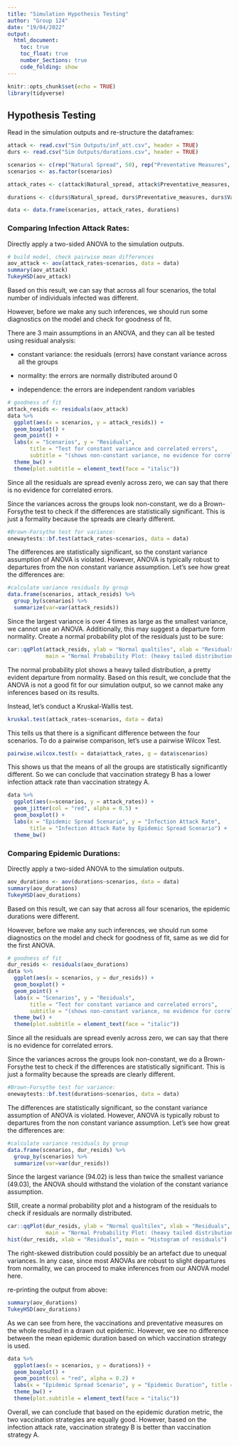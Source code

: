 ---
title: "Simulation Hypothesis Testing"
author: "Group 124"
date: "19/04/2022"
output: 
  html_document:
    toc: true
    toc_float: true
    number_Sections: true
    code_folding: show
---

```{r setup, include=FALSE, warning=FALSE, message=FALSE}
knitr::opts_chunk$set(echo = TRUE)
library(tidyverse)
```


## Hypothesis Testing

Read in the simulation outputs and re-structure the dataframes:
```{r}
attack <- read.csv("Sim Outputs/inf_att.csv", header = TRUE)
durs <- read.csv("Sim Outputs/durations.csv", header = TRUE)

scenarios <- c(rep("Natural Spread", 50), rep("Preventative Measures", 50), rep("Vaccination A", 50), rep("Vaccination B", 50))
scenarios <- as.factor(scenarios)

attack_rates <- c(attack$Natural_spread, attack$Preventative_measures, attack$Vaccination_Strategy_A, attack$Vaccination_Strategy_B)

durations <- c(durs$Natural_spread, durs$Preventative_measures, durs$Vaccination_Strategy_A, durs$Vaccination_Strategy_B)

data <- data.frame(scenarios, attack_rates, durations)
```

### Comparing Infection Attack Rates:

Directly apply a two-sided ANOVA to the simulation outputs. 
```{r}
# build model, check pairwise mean differences
aov_attack <- aov(attack_rates~scenarios, data = data)
summary(aov_attack)
TukeyHSD(aov_attack)
```

Based on this result, we can say that across all four scenarios, the total number of individuals infected was different.

However, before we make any such inferences, we should run some diagnostics on the model and check for goodness of fit.

There are 3 main assumptions in an ANOVA, and they can all be tested using residual analysis:

* constant variance: the residuals (errors) have constant variance across all the groups

* normality: the errors are normally distributed around 0

* independence: the errors are independent random variables

```{r}
# goodness of fit
attack_resids <- residuals(aov_attack)
data %>%
  ggplot(aes(x = scenarios, y = attack_resids)) +
  geom_boxplot() +
  geom_point() +
  labs(x = "Scenarios", y = "Residuals",
       title = "Test for constant variance and correlated errors",
       subtitle = "(shows non-constant variance, no evidence for correlated errors)") +
  theme_bw() +
  theme(plot.subtitle = element_text(face = "italic"))
```

Since all the residuals are spread evenly across zero, we can say that there is no evidence for correlated errors.

Since the variances across the groups look non-constant, we do a Brown-Forsythe test to check if the differences are statistically significant. This is just a formality because the spreads are clearly different.
```{r}
#Brown-Forsythe test for variance:
onewaytests::bf.test(attack_rates~scenarios, data = data)
```

The differences are statistically significant, so the constant variance assumption of ANOVA is violated. However, ANOVA is typically robust to departures from the non constant variance assumption. Let's see how great the differences are:
```{r}
#calculate variance residuals by group
data.frame(scenarios, attack_resids) %>%
  group_by(scenarios) %>%
  summarize(var=var(attack_resids))
```

Since the largest variance is over 4 times as large as the smallest variance, we cannot use an ANOVA. Additionally, this may suggest a departure form normality. Create a normal probability plot of the residuals just to be sure:
```{r}
car::qqPlot(attack_resids, ylab = "Normal qualtiles", xlab = "Residuals", 
            main = "Normal Probability Plot: (heavy tailed distribution)")
```

The normal probability plot shows a heavy tailed distribution, a pretty evident departure from normality. Based on this result, we conclude that the ANOVA is not a good fit for our simulation output, so we cannot make any inferences based on its results.

Instead, let's conduct a Kruskal-Wallis test. 
```{r}
kruskal.test(attack_rates~scenarios, data = data)
```

This tells us that there is a significant difference between the four scenarios. To do a pairwise comparison, let's use a pairwise Wilcox Test.
```{r, warning=FALSE}
pairwise.wilcox.test(x = data$attack_rates, g = data$scenarios)
```

This shows us that the means of all the groups are statistically significantly different. So we can conclude that vaccination strategy B has a lower infection attack rate than vaccination strategy A.
```{r}
data %>%
  ggplot(aes(x=scenarios, y = attack_rates)) +
  geom_jitter(col = "red", alpha = 0.5) +
  geom_boxplot() +
  labs(x = "Epidemic Spread Scenario", y = "Infection Attack Rate",
       title = "Infection Attack Rate by Epidemic Spread Scenario") +
  theme_bw()
```

### Comparing Epidemic Durations:

Directly apply a two-sided ANOVA to the simulation outputs. 
```{r}
aov_durations <- aov(durations~scenarios, data = data)
summary(aov_durations)
TukeyHSD(aov_durations)
```

Based on this result, we can say that across all four scenarios, the epidemic durations were different.

However, before we make any such inferences, we should run some diagnostics on the model and check for goodness of fit, same as we did for the first ANOVA.

```{r}
# goodness of fit
dur_resids <- residuals(aov_durations)
data %>%
  ggplot(aes(x = scenarios, y = dur_resids)) +
  geom_boxplot() +
  geom_point() +
  labs(x = "Scenarios", y = "Residuals",
       title = "Test for constant variance and correlated errors",
       subtitle = "(shows non-constant variance, no evidence for correlated errors)") +
  theme_bw() +
  theme(plot.subtitle = element_text(face = "italic"))
```

Since all the residuals are spread evenly across zero, we can say that there is no evidence for correlated errors.

Since the variances across the groups look non-constant, we do a Brown-Forsythe test to check if the differences are statistically significant. This is just a formality because the spreads are clearly different.
```{r}
#Brown-Forsythe test for variance:
onewaytests::bf.test(durations~scenarios, data = data)
```

The differences are statistically significant, so the constant variance assumption of ANOVA is violated. However, ANOVA is typically robust to departures from the non constant variance assumption. Let's see how great the differences are:
```{r}
#calculate variance residuals by group
data.frame(scenarios, dur_resids) %>%
  group_by(scenarios) %>%
  summarize(var=var(dur_resids))
```

Since the largest variance (94.02) is less than twice the smallest variance (49.03), the ANOVA should withstand the violation of the constant variance assumption.

Still, create a normal probability plot and a histogram of the residuals to check if residuals are normally distributed.
```{r}
car::qqPlot(dur_resids, ylab = "Normal qualtiles", xlab = "Residuals", 
            main = "Normal Probability Plot: (heavy tailed distribution)")
hist(dur_resids, xlab = "Residuals", main = "Histogram of residuals")
```

The right-skewed distribution could possibly be an artefact due to unequal variances. In any case, since most ANOVAs are robust to slight departures from normality, we can proceed to make inferences from our ANOVA model here.

re-printing the output from above:
```{r}
summary(aov_durations)
TukeyHSD(aov_durations)
```

As we can see from here, the vaccinations and preventative measures on the whole resulted in a drawn out epidemic. However, we see no difference between the mean epidemic duration based on which vaccination strategy is used. 

```{r}
data %>%
  ggplot(aes(x = scenarios, y = durations)) +
  geom_boxplot() +
  geom_point(col = "red", alpha = 0.2) +
  labs(x = "Epidemic Spread Scenario", y = "Epidemic Duration", title = "Epidemic Duration by Epidemic Spread Scenario") +
  theme_bw() +
  theme(plot.subtitle = element_text(face = "italic"))
```

Overall, we can conclude that based on the epidemic duration metric, the two vaccination strategies are equally good. However, based on the infection attack rate, vaccination strategy B is better than vaccination strategy A.
